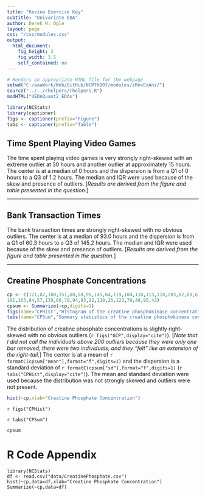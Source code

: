 ```yaml
---
title: "Review Exercise Key"
subtitle: "Univariate EDA"
author: Derek H. Ogle
layout: page
css: "/css/modules.css"
output:
  html_document:
    fig_height: 3
    fig_width: 3.5
    self_contained: no
---
```


```r
# Renders an appropriate HTML file for the webpage
setwd("C:/aaaWork/Web/GitHub/NCMTH107/modules/zRevExAns/")
source("../../rhelpers/rhelpers.R")
modHTML("UEDAQuant2_EDAs")
```
```r
library(NCStats)
library(captioner)
figs <- captioner(prefix="Figure")
tabs <- captioner(prefix="Table")
```

## Time Spent Playing Video Games

The time spent playing video games is very strongly right-skewed with an extreme outlier at 30 hours and another outlier at approximately 15 hours. The center is at a median of 0 hours and the dispersion is from a Q1 of 0 hours to a Q3 of 1.2 hours. The median and IQR were used because of the skew and presence of outliers. [*Results are derived from the figure and table presented in the question.*]

----

## Bank Transaction Times

The bank transaction times are strongly right-skewed with no obvious outliers. The center is at a median of 93.0 hours and the dispersion is from a Q1 of 60.3 hours to a Q3 of 145.2 hours. The median and IQR were used because of the skew and presence of outliers. [*Results are derived from the figure and table presented in the question.*]

----

## Creatine Phosphate Concentrations
```r
cp <- c(121,82,100,151,68,58,95,145,64,119,104,110,113,118,203,62,83,67,201,
101,163,84,57,139,60,78,94,93,92,110,25,123,70,48,95,42)
cpsum <- Summarize(~cp,digits=1)
figs(name="CPHist","Histogram of the creatine phosphokinase concentrations in 36 male volunteers.")
tabs(name="CPSum","Summary statistics of the creatine phosphokinase concentrations in 36 male volunteers.")
```

The distribution of creatine phosphate concentrations is slightly right-skewed with no obvious outliers (`r figs("GCP",display="cite")`). [*Note that I did not call the individuals above 200 outliers because they were only one bar removed, there were two individuals, and they "felt" like an extension of the right-tail.*] The center is at a mean of `r formatC(cpsum["mean"],format="f",digits=1)` and the dispersion is a standard deviation of `r formatC(cpsum["sd"],format="f",digits=1)` (`r tabs("CPHist",display="cite")`). The mean and standard deviation were used because the distribution was not strongly skewed and outliers were not present.

```r
hist(~cp,xlab="Creatine Phosphate Concentration")
```

`r figs("CPHist")`

`r tabs("CPSum")`
```r
cpsum
```


# R Code Appendix
```
library(NCStats)
df <- read.csv("data/CreatinePhosphate.csv")
hist(~cp,data=df,xlab="Creatine Phosphate Concentration")
Summarize(~cp,data=df)
```

